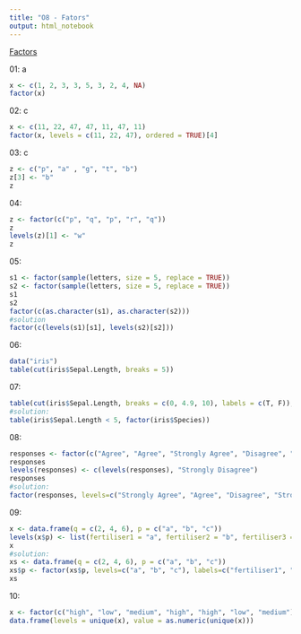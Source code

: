 ```yaml
---
title: "O8 - Fators"
output: html_notebook
---
```


[Factors](http://www.r-exercises.com/2015/12/28/factor-exercises/)

01: a
```r
x <- c(1, 2, 3, 3, 5, 3, 2, 4, NA)
factor(x)
```


02: c
```r
x <- c(11, 22, 47, 47, 11, 47, 11)
factor(x, levels = c(11, 22, 47), ordered = TRUE)[4]
```


03: c
```r
z <- c("p", "a" , "g", "t", "b")
z[3] <- "b"
z
```

04:
```r
z <- factor(c("p", "q", "p", "r", "q"))
z
levels(z)[1] <- "w"
z
```


05:
```r
s1 <- factor(sample(letters, size = 5, replace = TRUE))
s2 <- factor(sample(letters, size = 5, replace = TRUE))
s1
s2
factor(c(as.character(s1), as.character(s2)))
#solution
factor(c(levels(s1)[s1], levels(s2)[s2]))
```


06:
```r
data("iris")
table(cut(iris$Sepal.Length, breaks = 5)) 
```


07:
```r
table(cut(iris$Sepal.Length, breaks = c(0, 4.9, 10), labels = c(T, F)), iris$Species)
#solution:
table(iris$Sepal.Length < 5, factor(iris$Species))
```


08:
```r
responses <- factor(c("Agree", "Agree", "Strongly Agree", "Disagree", "Agree"))
responses
levels(responses) <- c(levels(responses), "Strongly Disagree")
responses
#solution:
factor(responses, levels=c("Strongly Agree", "Agree", "Disagree", "Strongly Disagree"))
```


09:
```r
x <- data.frame(q = c(2, 4, 6), p = c("a", "b", "c"))
levels(x$p) <- list(fertiliser1 = "a", fertiliser2 = "b", fertiliser3 = "c")
x
#solution:
xs <- data.frame(q = c(2, 4, 6), p = c("a", "b", "c"))
xs$p <- factor(xs$p, levels=c("a", "b", "c"), labels=c("fertiliser1", "fertiliser2", "fertiliser3"))
xs
```


10:
```r
x <- factor(c("high", "low", "medium", "high", "high", "low", "medium"))
data.frame(levels = unique(x), value = as.numeric(unique(x)))
```

